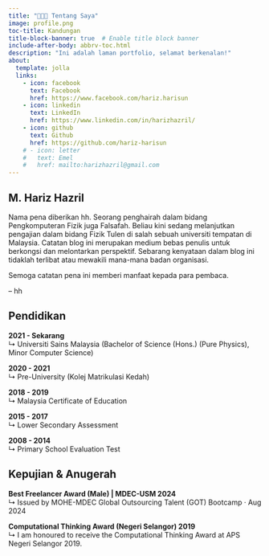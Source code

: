 ```yaml
---
title: "🧑🏽‍💼 Tentang Saya"
image: profile.png
toc-title: Kandungan
title-block-banner: true  # Enable title block banner
include-after-body: abbrv-toc.html
description: "Ini adalah laman portfolio, selamat berkenalan!"
about:
  template: jolla
  links:
    - icon: facebook
      text: Facebook
      href: https://www.facebook.com/hariz.harisun
    - icon: linkedin
      text: LinkedIn
      href: https://www.linkedin.com/in/harizhazril/
    - icon: github
      text: Github
      href: https://github.com/hariz-harisun
    # - icon: letter
    #   text: Emel
    #   href: mailto:harizhazril@gmail.com
---
```


## M․ Hariz Hazril {data-toc-text="Nama"}
Nama pena diberikan hh. Seorang penghairah dalam bidang Pengkomputeran Fizik juga Falsafah. Beliau kini sedang melanjutkan pengajian dalam bidang Fizik Tulen di salah sebuah universiti tempatan di Malaysia. Catatan blog ini merupakan medium bebas penulis untuk berkongsi dan melontarkan perspektif. Sebarang kenyataan dalam blog ini tidaklah terlibat atau mewakili mana-mana badan organisasi.

Semoga catatan pena ini memberi manfaat kepada para pembaca.

– hh

## Pendidikan
::: {style="text-align: left;"}
**2021 - Sekarang**\
↳ Universiti Sains Malaysia (Bachelor of Science (Hons.) (Pure Physics), Minor Computer Science)

**2020 - 2021**\
↳ Pre-University (Kolej Matrikulasi Kedah)

**2018 - 2019**\
↳ Malaysia Certificate of Education

**2015 - 2017**\
↳ Lower Secondary Assessment

**2008 - 2014**\
↳ Primary School Evaluation Test
:::

## Kepujian & Anugerah
::: {style="text-align: left;"}
**Best Freelancer Award (Male) \| MDEC-USM 2024**\
↳ Issued by MOHE-MDEC Global Outsourcing Talent (GOT) Bootcamp · Aug 2024

**Computational Thinking Award (Negeri Selangor) 2019**\
↳ I am honoured to receive the Computational Thinking Award at APS Negeri Selangor 2019.
:::
